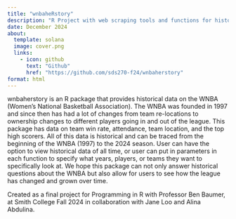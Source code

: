 ```yaml
---
title: "wnbaheRstory"
description: "R Project with web scraping tools and functions for historical WNBA data"
date: December 2024
about: 
  template: solana
  image: cover.png
  links: 
    - icon: github
      text: "Github"
      href: "https://github.com/sds270-f24/wnbaherstory"
format: html
---
```


wnbaherstory is an R package that provides historical data on the WNBA (Women’s National Basketball Association). The WNBA was founded in 1997 and since then has had a lot of changes from team re-locations to ownership changes to different players going in and out of the league. This package has data on team win rate, attendance, team location, and the top high scorers. All of this data is historical and can be traced from the beginning of the WNBA (1997) to the 2024 season. User can have the option to view historical data of all time, or user can put in parameters in each function to specify what years, players, or teams they want to specifically look at. We hope this package can not only answer historical questions about the WNBA but also allow for users to see how the league has changed and grown over time.

Created as a final project for Programming in R with Professor Ben Baumer, at Smith College Fall 2024 in collaboration with Jane Loo and Alina Abdulina.